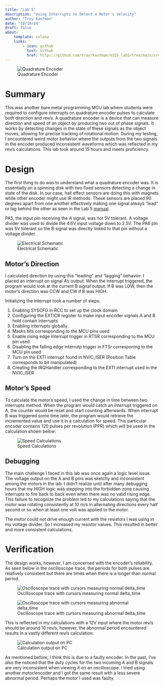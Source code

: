 ```yaml
---
title: "Lab 5"
description: "Using Interrupts to Detect a Motor's Velocity"
author: "Troy Kaufman"
date: "10/10/24"
draft: false
about: 
    template: solana
    links: 
        - icon: github
          text: Github
          href: https://github.com/troyrkaufman/e155_lab5/tree/main/src
---
```


![Quadrature Encoder](images/quadrature_encoder.jpg)

# Summary
This was another bare metal programming MCU lab where students were required to configure interrupts on quadrature encoder pulses to calculate both direction and rev/s. A quadrature encoder is a device that can measure direction and speed of an object by producing two out of phase signals. It works by detecting changes in the state of these signals as the object moves, allowing for precise tracking of rotational motion. During my testing, I encountered weird motor behavior where the outputs from the two signals in the encoder produced inconsistent waveforms which was reflected in my rev/s calculations. This lab took around 15 hours and meets proficiency. 

# Design
The first thing to do was to understand what a quadrature encoder was. It is essentially an a spinning disk with two fixed sensors detecting a change in state of the disk. In our case, hall effect sensors are doing this with magnets while other encoder might use IR methods. These sensors are placed 90 degrees apart from one another effectively making one signal always "lead" or lag behind the other as seen in the Lab 5 [manual](https://hmc-e155.github.io/lab/lab5/). 

PA5, the input pin receiving the A signal, was not 5V tolerant. A voltage divider was used to divide the 4.6V input voltage down to 2.5V. The PA6 pin was 5V tolerant so the B signal was directly linked to that pin without a voltage divider. 

![Electrical Schematic](images/schematic.jpg)

## Motor's Direction

I calculated direction by using this "leading" and "lagging" behavior. I placed an interrupt on signal A's output. When the interrupt triggered, the program would look at the current B signal output. If B was LOW, then the motor's direction was CCW and CW if B was HIGH. 

Initializing the interrupt took a number of steps:

1. Enabling SYSCFG in RCC to set up the clock domain
2. Configuring the EXTICR register to make input encoder signals A and B hold contain interrupts
3. Enabling interrupts globally
4. Masks bits corresponding to the MCU pins used
5. Enable rising edge interrupt trigger in RTSR corresponding to the MCU pin used
6. Disabling the falling edge interrutp trigger in FTSr corresponing to the MCU pin used
7. Turn on the EXTI interrupt found in NVIC_ISER (Position Table corresponds to bit manipulated)
8. Creating the IRQHandler corresponding to the EXTI interrupt used in the NVIC_ISER


## Motor's Speed
To calculate the motor's speed, I used the change in time between two interrupts method. When the program would catch an interrupt triggered on A, the counter would be reset and start counting afterwards. When interrupt B was triggered some time later, the program would retrieve the incremented value and use it in a calculation for speed. This particular encoder contains 120 pulses per revolution (PPR) which will be used in the calculation shown below:

![Speed Calculations](images/IMG_0246.jpg)

## Debugging
The main challenge I faced in this lab was once again a logic level issue. The voltage output on the A and B pins was sketchy and inconsistent among the motors in the lab. I didn't realize until after many debugging hours that my HIGH logic was stepping into the forbidden zone causing interrupts to fire back to back even when there was no valid rising edge. This failure to recognize the problem led to my calculations saying that the motor was rotating consistently at 10 m/s in alternating directions every half second or so when at least one volt was applied to the motor. 

The motor could not drive enough current with the resistors I was using in my voltage divider. So I increased my resistor values. This resulted in better and more consistent calculations.

# Verification

The design works, however, I am concerned with the encoder's reliability. As seen below in the oscilloscope trace, the periods for both pulses are relatively consistent but there are times when there is a longer than normal period. 

![Oscilloscope trace with cursors measuring normal delta_time](images/DS1Z_QuickPrint6.png)

![Oscilloscope trace with cursors measuring abnormal delta_time](images/DS1Z_QuickPrint5.png)

This is reflected in my calculations with a 12V input where the motor rev/s should be around 10 rev/s, however, the abnormal period encountered results in a vastly different rev/s calculation: 

![Calculation output on PC](images/more_consistent_shows_gaps.jpg)

As mentioned before, I think this is due to a faulty encoder. In the past, I've also the noticed that the duty cycles for the two incoming A and B signals are very inconsistent when viewing it on an oscilloscope. I tried using another motor/encoder and I got the same result with a less severe abnormal period. Perhaps the motor I used was faulty. 







